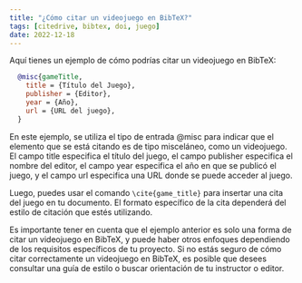 ```yaml
---
title: "¿Cómo citar un videojuego en BibTeX?"
tags: [citedrive, bibtex, doi, juego]
date: 2022-12-18
---
```


Aquí tienes un ejemplo de cómo podrías citar un videojuego en BibTeX:

```bibtex
  @misc{gameTitle,
    title = {Título del Juego},
    publisher = {Editor},
    year = {Año},
    url = {URL del juego},
  }
```

<CiteDrive />

En este ejemplo, se utiliza el tipo de entrada @misc para indicar que el elemento que se está citando es de tipo misceláneo, como un videojuego. El campo title especifica el título del juego, el campo publisher especifica el nombre del editor, el campo year especifica el año en que se publicó el juego, y el campo url especifica una URL donde se puede acceder al juego.

Luego, puedes usar el comando `\cite{game_title}` para insertar una cita del juego en tu documento. El formato específico de la cita dependerá del estilo de citación que estés utilizando.

Es importante tener en cuenta que el ejemplo anterior es solo una forma de citar un videojuego en BibTeX, y puede haber otros enfoques dependiendo de los requisitos específicos de tu proyecto. Si no estás seguro de cómo citar correctamente un videojuego en BibTeX, es posible que desees consultar una guía de estilo o buscar orientación de tu instructor o editor.

